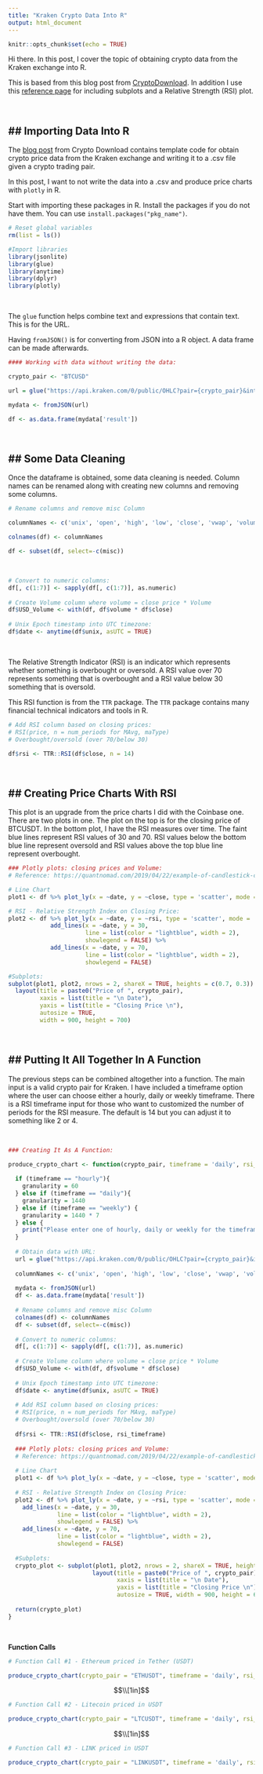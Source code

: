 ```yaml
---
title: "Kraken Crypto Data Into R"
output: html_document
---
```


```r
knitr::opts_chunk$set(echo = TRUE)
```

Hi there. In this post, I cover the topic of obtaining crypto data from the Kraken exchange into R.

This is based from this blog post from [CryptoDownload](https://www.cryptodatadownload.com/blog/how-to-download-kraken-data-R.html). In addition I use this [reference page](https://quantnomad.com/2019/04/22/example-of-candlestick-chart-in-r-using-plotly/) for including subplots and a Relative Strength (RSI) plot.

&nbsp;

## Importing Data Into R
---

The [blog post](https://www.cryptodatadownload.com/blog/how-to-download-kraken-data-R.html) from Crypto Download contains template code for obtain crypto price data from the Kraken exchange and writing it to a .csv file given a crypto trading pair. 

In this post, I want to not write the data into a .csv and produce price charts with `plotly` in R.

Start with importing these packages in R. Install the packages if you do not have them. You can use `install.packages("pkg_name")`.

```r
# Reset global variables
rm(list = ls())  

#Import libraries
library(jsonlite)
library(glue)
library(anytime)
library(dplyr)
library(plotly)
```


&nbsp;


The `glue` function helps combine text and expressions that contain text. This is for the URL.

Having `fromJSON()` is for converting from JSON into a R object. A data frame can be made afterwards.

```r
#### Working with data without writing the data:

crypto_pair <- "BTCUSD"

url = glue("https://api.kraken.com/0/public/OHLC?pair={crypto_pair}&interval=1440")

mydata <- fromJSON(url)

df <- as.data.frame(mydata['result'])

```

&nbsp;



## Some Data Cleaning
---

Once the dataframe is obtained, some data cleaning is needed. Column names can be renamed along with creating new columns and removing some columns.


```r
# Rename columns and remove misc Column

columnNames <- c('unix', 'open', 'high', 'low', 'close', 'vwap', 'volume', 'tradecount', 'misc')

colnames(df) <- columnNames  

df <- subset(df, select=-c(misc))  

```

&nbsp;

```r
# Convert to numeric columns:
df[, c(1:7)] <- sapply(df[, c(1:7)], as.numeric)  
  
# Create Volume column where volume = close price * Volume
df$USD_Volume <- with(df, df$volume * df$close) 
  
# Unix Epoch timestamp into UTC timezone:
df$date <- anytime(df$unix, asUTC = TRUE) 

```

&nbsp;

The Relative Strength Indicator (RSI) is an indicator which represents whether something is overbought or oversold. A RSI value over 70 represents something that is overbought and a RSI value below 30 something that is oversold.

This RSI function is from the `TTR` package. The `TTR` package contains many financial technical indicators and tools in R.

```r
# Add RSI column based on closing prices:
# RSI(price, n = num_periods for MAvg, maType)
# Overbought/oversold (over 70/below 30)

df$rsi <- TTR::RSI(df$close, n = 14)

```



&nbsp;

## Creating Price Charts With RSI
---

This plot is an upgrade from the price charts I did with the Coinbase one. There are two plots in one. The plot on the top is for the closing price of BTCUSDT. In the bottom plot, I have the RSI measures over time. The faint blue lines represent RSI values of 30 and 70. RSI values below the bottom blue line represent oversold and RSI values above the top blue line represent overbought.



```r
### Plotly plots: closing prices and Volume:
# Reference: https://quantnomad.com/2019/04/22/example-of-candlestick-chart-in-r-using-plotly/

# Line Chart
plot1 <- df %>% plot_ly(x = ~date, y = ~close, type = 'scatter', mode = 'lines', name = 'Close Price')

# RSI - Relative Strength Index on Closing Price:
plot2 <- df %>% plot_ly(x = ~date, y = ~rsi, type = 'scatter', mode = 'lines', name = 'RSI') %>% 
            add_lines(x = ~date, y = 30, 
                      line = list(color = "lightblue", width = 2),
                      showlegend = FALSE) %>% 
            add_lines(x = ~date, y = 70, 
                      line = list(color = "lightblue", width = 2),
                      showlegend = FALSE) 

#Subplots:
subplot(plot1, plot2, nrows = 2, shareX = TRUE, heights = c(0.7, 0.3)) %>%
  layout(title = paste0("Price of ", crypto_pair),
         xaxis = list(title = "\n Date"),
         yaxis = list(title = "Closing Price \n"),
         autosize = TRUE, 
         width = 900, height = 700)
```


&nbsp;


## Putting It All Together In A Function
---

The previous steps can be combined altogether into a function. The main input is a valid crypto pair for Kraken. I have included a timeframe option where the user can choose either a hourly, daily or weekly timeframe. There is a RSI timeframe input for those who want to customized the number of periods for the RSI measure. The default is 14 but you can adjust it to something like 2 or 4.

&nbsp;

```r
### Creating It As A Function:

produce_crypto_chart <- function(crypto_pair, timeframe = 'daily', rsi_timeframe = 14) {
  
  if (timeframe == "hourly"){
    granularity = 60
  } else if (timeframe == "daily"){
    granularity = 1440 
  } else if (timeframe == "weekly") {
    granularity = 1440 * 7
  } else {
    print("Please enter one of hourly, daily or weekly for the timeframe.")
  }
  
  # Obtain data with URL:
  url = glue("https://api.kraken.com/0/public/OHLC?pair={crypto_pair}&interval={granularity}")
  
  columnNames <- c('unix', 'open', 'high', 'low', 'close', 'vwap', 'volume', 'tradecount', 'misc')
  
  mydata <- fromJSON(url)
  df <- as.data.frame(mydata['result'])
  
  # Rename columns and remove misc Column
  colnames(df) <- columnNames  
  df <- subset(df, select=-c(misc))  
  
  # Convert to numeric columns:
  df[, c(1:7)] <- sapply(df[, c(1:7)], as.numeric)  
  
  # Create Volume column where volume = close price * Volume
  df$USD_Volume <- with(df, df$volume * df$close) 
  
  # Unix Epoch timestamp into UTC timezone:
  df$date <- anytime(df$unix, asUTC = TRUE) 
  
  # Add RSI column based on closing prices:
  # RSI(price, n = num_periods for MAvg, maType)
  # Overbought/oversold (over 70/below 30)
  
  df$rsi <- TTR::RSI(df$close, rsi_timeframe)
  
  ### Plotly plots: closing prices and Volume:
  # Reference: https://quantnomad.com/2019/04/22/example-of-candlestick-chart-in-r-using-plotly/
  
  # Line Chart
  plot1 <- df %>% plot_ly(x = ~date, y = ~close, type = 'scatter', mode = 'lines', name = 'Close Price')
  
  # RSI - Relative Strength Index on Closing Price:
  plot2 <- df %>% plot_ly(x = ~date, y = ~rsi, type = 'scatter', mode = 'lines', name = 'RSI') %>% 
    add_lines(x = ~date, y = 30, 
              line = list(color = "lightblue", width = 2),
              showlegend = FALSE) %>% 
    add_lines(x = ~date, y = 70, 
              line = list(color = "lightblue", width = 2),
              showlegend = FALSE)
  
  #Subplots:
  crypto_plot <- subplot(plot1, plot2, nrows = 2, shareX = TRUE, heights = c(0.7, 0.3)) %>%
                        layout(title = paste0("Price of ", crypto_pair),
                               xaxis = list(title = "\n Date"),
                               yaxis = list(title = "Closing Price \n"),
                               autosize = TRUE, width = 900, height = 600)
  
  return(crypto_plot)
}

```

&nbsp;

**Function Calls**

```r
# Function Call #1 - Ethereum priced in Tether (USDT)

produce_crypto_chart(crypto_pair = "ETHUSDT", timeframe = 'daily', rsi_timeframe = 14)

```

$$\\[1in]$$

```r
# Function Call #2 - Litecoin priced in USDT

produce_crypto_chart(crypto_pair = "LTCUSDT", timeframe = 'daily', rsi_timeframe = 14)

```

$$\\[1in]$$

```r
# Function Call #3 - LINK priced in USDT

produce_crypto_chart(crypto_pair = "LINKUSDT", timeframe = 'daily', rsi_timeframe = 14)

```


&nbsp;